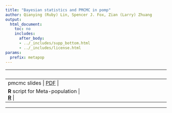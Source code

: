 ```yaml
---
title: "Bayesian statistics and PMCMC in pomp"
author: Qianying (Ruby) Lin, Spencer J. Fox, Zian (Larry) Zhuang
output:
  html_document:
    toc: no
    includes:
      after_body:
      - ../_includes/supp_bottom.html
      - ../_includes/license.html
params:
  prefix: metapop
---
```


|                                                                       |     |
|:-----------------------------------|:----------------------------------:|
| pmcmc slides \| [PDF](slides/pmcmc/main.pdf) \|           |     |
| **R** script for Meta-population \| [**R**](slides/pmcmc/main.R) \| |     |

------------------------------------------------------------------------
